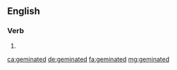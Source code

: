 ==English==

===Verb===
{{head|en|verb form}}

# {{en-past of|geminate}}

[[ca:geminated]]
[[de:geminated]]
[[fa:geminated]]
[[mg:geminated]]